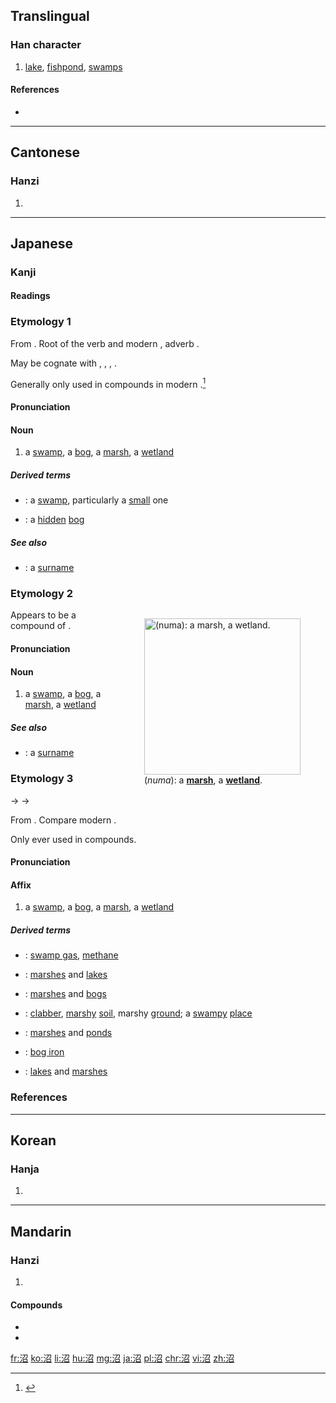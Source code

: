 ==Translingual==

===Han character===
{{Han char|rn=85|rad=水|as=05|sn=8|four=3716<sub>2</sub>|canj=水尸竹口 (ESHR)}}

# [[lake]], [[fishpond]], [[swamps]]

====References====
* {{Han ref|kx=0614.090|dkj=17257|dj=1008.010|hdz=31597.050|uh=6CBC|ud=27836|bh=AA68|bd=43624}}

----

==Cantonese==

===Hanzi===
{{yue-hanzi|jyut=ziu2|y=jiu2}}

# {{defn|lang=yue|sort=水05}}

----

==Japanese==

===Kanji===
{{ja-kanji|grade=c|rs=水05}}

====Readings====
{{ja-readings
|goon=[[しょう]] (shō), [[せう]] (seu) {{qualifier|historical}}
|kanon=[[しょう]] (shō), [[せう]] (seu) {{qualifier|historical}}
|kun=[[ぬ]] (nu), [[ぬま]] (numa)
}}

===Etymology 1===
{{ja-kanjitab|ぬ|yomi=kun}}
From {{etyl|ojp|ja|sort=ぬ}}.  Root of the {{etyl|ojp|-}} verb {{term|lang=ja|ぬる|tr=nuru||to become loose; to become wet}} and modern {{etyl|ja|-}} {{term|lang=ja|濡れる|tr=nureru||to become wet}}, adverb {{term|lang=ja|ぬるぬる|tr=nurunuru||loosely; lukewarmly; oozingly}}.

May be cognate with {{etyl|ko|-}} {{term|lang=ko|늪||swamp, bog, marsh}}, {{etyl|mn|-}} {{term|lang=mn|нам|tr=nam||low-lying}}, {{term|lang=mn|намаг|tr=namag||swamp, bog, marsh}}, {{term|lang=mn|норох|tr=norokh||to become wet}}.

Generally only used in compounds in modern {{etyl|ja|-}}.<ref name="KDJ">{{R:Kokugo Dai Jiten}}</ref>

====Pronunciation====
{{ja-pron|yomi=kun|ぬ}}

====Noun====
{{ja-noun|ぬ}}

# a [[swamp]], a [[bog]], a [[marsh]], a [[wetland]]

=====Derived terms=====
{{der-top}}
* {{ja-l|小沼|おぬ|onu}}: a [[swamp]], particularly a [[small]] one
* {{ja-l|隠沼|こもりぬ|komorinu}}: a [[hidden]] [[bog]]
{{der-bottom}}

=====See also=====
* {{ja-l|沼間|ぬま|Numa}}: a [[surname]]

===Etymology 2===
<div style="float:right;">
{{wikipedia|lang=ja}}
{{wikipedia|Marsh}}
[[File:Beautiful_marsh_wetland_landscape.jpg|thumb|250px|{{lang|ja|沼}} (''numa''): a '''[[marsh]]''', a '''[[wetland]]'''.]]
</div>
{{ja-kanjitab|ぬま|yomi=kun}}
Appears to be a compound of {{compound|lang=ja|sort=ぬま|沼|tr1=nu|t1=swamp|間|tr2=ma|t2=space, area}}.

====Pronunciation====
{{ja-pron|yomi=kun|acc=2|acc_ref=NHK,DJR|ぬま}}

====Noun====
{{ja-noun|ぬま}}

# a [[swamp]], a [[bog]], a [[marsh]], a [[wetland]]

=====See also=====
* {{ja-l|沼間|ぬま|Numa}}: a [[surname]]

===Etymology 3===
{{ja-kanjitab|しょう|yomi=on}}
{{IPAchar|/seu/}} → {{IPAchar|/ɕeu/}} → {{IPAchar|/ɕʲoː/}}

From {{etyl|ltc|ja|sort=しょう}} {{m|ltc|沼|tr=tsyew<sup>X</sup>||swamp}}.  Compare modern {{etyl|cmn|-}} {{m|cmn|沼|tr=zhǎo}}.

Only ever used in compounds.

====Pronunciation====
{{ja-pron|yomi=on|しょう}}

====Affix====
{{ja-pos|affix|しょう|hhira=せう}}

# a [[swamp]], a [[bog]], a [[marsh]], a [[wetland]]

=====Derived terms=====
{{der-top}}
* {{ja-r|沼気|しょうき}}: [[swamp gas]], [[methane]]
* {{ja-r|沼湖|しょうこ}}: [[marsh]]es and [[lake]]s
* {{ja-r|沼沢|しょうたく}}: [[marsh]]es and [[bog]]s
* {{ja-r|沼地|しょうち}}: [[clabber]], [[marshy]] [[soil]], marshy [[ground]]; a [[swampy]] [[place]]
* {{ja-r|沼池|しょうち}}: [[marsh]]es and [[pond]]s
* {{ja-r|沼鉄鉱|しょうてっこう}}: [[bog iron]]
{{der-mid}}
* {{ja-r|湖沼|こしょう}}: [[lake]]s and [[marsh]]es
{{der-bottom}}

===References===
<references/>

----

==Korean==

===Hanja===
{{ko-hanja|hangeul=소|eumhun=|rv=so|mr=so|y=so}}

# {{defn|lang=ko|sort=水05}}

----

==Mandarin==

===Hanzi===
{{cmn-hanzi|pin=[[gǔ]] ([[gu3]]), [[zhǎo]] ([[zhao3]])|wg=ku<sup>3</sup>, chao<sup>3</sup>}}

# {{defn|lang=cmn|sort=水05}}

====Compounds====
* {{l|cmn|沼泽|tr=zhǎozé}}
* {{l|cmn|泥沼|tr=nízhǎo}}

[[fr:沼]]
[[ko:沼]]
[[li:沼]]
[[hu:沼]]
[[mg:沼]]
[[ja:沼]]
[[pl:沼]]
[[chr:沼]]
[[vi:沼]]
[[zh:沼]]
